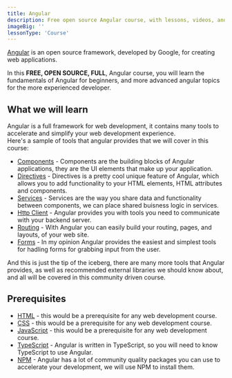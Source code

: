 ```yaml
---
title: Angular
description: Free open source Angular course, with lessons, videos, and code exercises.
imageBig: ''
lessonType: 'Course'
---
```


[Angular](https://angular.io) is an open source framework, developed by Google, for creating web applications.

In this **FREE, OPEN SOURCE, FULL**, Angular course, you will learn the fundamentals of Angular for beginners, and more advanced angular topics for the more experienced developer.

## What we will learn

Angular is a full framework for web development, it contains many tools to accelerate and simplify your web development experience.  
Here's a sample of tools that angular provides that we will cover in this course:

- [Components](https://angular.io/guide/component-overview) - Components are the building blocks of Angular applications, they are the UI elements that make up your application.
- [Directives](https://angular.io/guide/built-in-directives) - Directives is a pretty cool unique feature of Angular, which allows you to add functionality to your HTML elements, HTML attributes and components.
- [Services](https://angular.io/guide/creating-injectable-service) - Services are the way you share data and functionality between components, we can place shared buisness logic in services.
- [Http Client](https://angular.io/guide/understanding-communicating-with-http) - Angular provides you with tools you need to communicate with your backend server.
- [Routing](https://angular.io/guide/routing-overview) - With Angular you can easily build your routing, pages, and layouts, of your web site.
- [Forms](https://angular.io/guide/forms-overview) - In my opinion Angular provides the easiest and simplest tools for hadling forms for grabbing input from the user.

And this is just the tip of the iceberg, there are many more tools that Angular provides, as well as recommended external libraries we should know about, and all will be covered in this community driven course.

## Prerequisites

- [HTML](/en/course/html) - this would be a prerequisite for any web development course.
- [CSS](/en/course/css) - this would be a prerequisite for any web development course.
- [JavaScript](/en/course/javascript) - this would be a prerequisite for any web development course.
- [TypeScript](/en/course/typescript) - Angular is written in TypeScript, so you will need to know TypeScript to use Angular.
- [NPM](/en/course/npm) - Angular has a lot of community quality packages you can use to accelerate your development, we will use NPM to install them.
